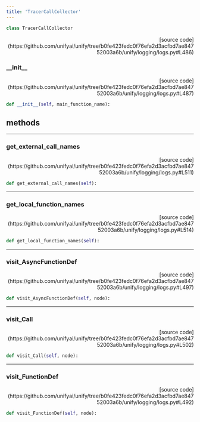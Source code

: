 ```yaml
---
title: 'TracerCallCollector'
---
```


```python
class TracerCallCollector
```

<p align="right">[source code](https://github.com/unifyai/unify/tree/b0fe423fedc0f76efa2d3acfbd7ae84752003a6b/unify/logging/logs.py#L486)</p>



### \_\_init\_\_

<p align="right">[source code](https://github.com/unifyai/unify/tree/b0fe423fedc0f76efa2d3acfbd7ae84752003a6b/unify/logging/logs.py#L487)</p>

```python
def __init__(self, main_function_name):
```



## methods

---

### get\_external\_call\_names

<p align="right">[source code](https://github.com/unifyai/unify/tree/b0fe423fedc0f76efa2d3acfbd7ae84752003a6b/unify/logging/logs.py#L511)</p>

```python
def get_external_call_names(self):
```



---

### get\_local\_function\_names

<p align="right">[source code](https://github.com/unifyai/unify/tree/b0fe423fedc0f76efa2d3acfbd7ae84752003a6b/unify/logging/logs.py#L514)</p>

```python
def get_local_function_names(self):
```



---

### visit\_AsyncFunctionDef

<p align="right">[source code](https://github.com/unifyai/unify/tree/b0fe423fedc0f76efa2d3acfbd7ae84752003a6b/unify/logging/logs.py#L497)</p>

```python
def visit_AsyncFunctionDef(self, node):
```



---

### visit\_Call

<p align="right">[source code](https://github.com/unifyai/unify/tree/b0fe423fedc0f76efa2d3acfbd7ae84752003a6b/unify/logging/logs.py#L502)</p>

```python
def visit_Call(self, node):
```



---

### visit\_FunctionDef

<p align="right">[source code](https://github.com/unifyai/unify/tree/b0fe423fedc0f76efa2d3acfbd7ae84752003a6b/unify/logging/logs.py#L492)</p>

```python
def visit_FunctionDef(self, node):
```

